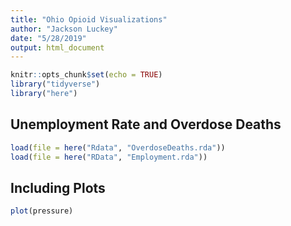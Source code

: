 ```yaml
---
title: "Ohio Opioid Visualizations"
author: "Jackson Luckey"
date: "5/28/2019"
output: html_document
---
```


```r
knitr::opts_chunk$set(echo = TRUE)
library("tidyverse")
library("here")
```

## Unemployment Rate and Overdose Deaths

```r
load(file = here("Rdata", "OverdoseDeaths.rda"))
load(file = here("RData", "Employment.rda"))
```

## Including Plots

```r
plot(pressure)
```